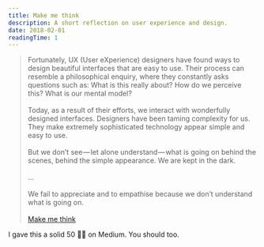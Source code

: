 ```yaml
---
title: Make me think
description: A short reflection on user experience and design.
date: 2018-02-01
readingTime: 1
---
```


>Fortunately, UX (User eXperience) designers have found ways to design beautiful interfaces that are easy to use. Their process can resemble a philosophical enquiry, where they constantly asks questions such as: What is this really about? How do we perceive this? What is our mental model?<br /><br />Today, as a result of their efforts, we interact with wonderfully designed interfaces. Designers have been taming complexity for us. They make extremely sophisticated technology appear simple and easy to use.<br /><br />
But we don’t see — let alone understand — what is going on behind the scenes, behind the simple appearance. We are kept in the dark.<br /><br />
...<br /><br />
We fail to appreciate and to empathise because we don’t understand what is going on.<br /><br />
<a href="https://blog.prototypr.io/make-me-think-90b46aa50513">Make me think</a>

I gave this a solid 50 👏🏼 on Medium. You should too.